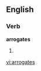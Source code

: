 
==English==

===Verb===
'''arrogates'''

# {{third-person singular of|[[arrogate]]}}

[[vi:arrogates]]